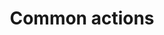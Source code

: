 ---
title: Common actions
description: Actions that are commonly used across various workflows across the application.
---